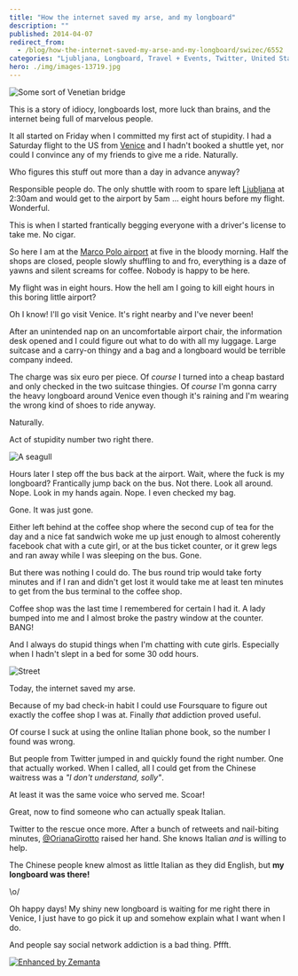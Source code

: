 ```yaml
---
title: "How the internet saved my arse, and my longboard"
description: ""
published: 2014-04-07
redirect_from:
  - /blog/how-the-internet-saved-my-arse-and-my-longboard/swizec/6552
categories: "Ljubljana, Longboard, Travel + Events, Twitter, United States, Venice"
hero: ./img/images-13719.jpg
---
```


![Some sort of Venetian bridge](./img/Some-sort-of-Venetian-bridgec18436.jpeg "Some sort of Venetian bridge")

This is a story of idiocy, longboards lost, more luck than brains, and the internet being full of marvelous people.

It all started on Friday when I committed my first act of stupidity. I had a Saturday flight to the US from [Venice](http://whc.unesco.org/en/list/394 "Venice and its Lagoon") and I hadn't booked a shuttle yet, nor could I convince any of my friends to give me a ride. Naturally.

Who figures this stuff out more than a day in advance anyway?

Responsible people do. The only shuttle with room to spare left [Ljubljana](<http://maps.google.com/maps?ll=46.0555555556,14.5083333333&spn=0.1,0.1&q=46.0555555556,14.5083333333 (Ljubljana)&t=h> "Ljubljana") at 2:30am and would get to the airport by 5am ... eight hours before my flight. Wonderful.

This is when I started frantically begging everyone with a driver's license to take me. No cigar.

So here I am at the [Marco Polo airport](<http://maps.google.com/maps?ll=45.5052777778,12.3519444444&spn=0.03,0.03&q=45.5052777778,12.3519444444 (Venice%20Marco%20Polo%20Airport)&t=h> "Venice Marco Polo Airport") at five in the bloody morning. Half the shops are closed, people slowly shuffling to and fro, everything is a daze of yawns and silent screams for coffee. Nobody is happy to be here.

My flight was in eight hours. How the hell am I going to kill eight hours in this boring little airport?

Oh I know! I'll go visit Venice. It's right nearby and I've never been!

After an unintended nap on an uncomfortable airport chair, the information desk opened and I could figure out what to do with all my luggage. Large suitcase and a carry-on thingy and a bag and a longboard would be terrible company indeed.

The charge was six euro per piece. Of _course_ I turned into a cheap bastard and only checked in the two suitcase thingies. Of _course_ I'm gonna carry the heavy longboard around Venice even though it's raining and I'm wearing the wrong kind of shoes to ride anyway.

Naturally.

Act of stupidity number two right there.

![A seagull](./img/images-13719.jpg "A seagull")

Hours later I step off the bus back at the airport. Wait, where the fuck is my longboard? Frantically jump back on the bus. Not there. Look all around. Nope. Look in my hands again. Nope. I even checked my bag.

Gone. It was just gone.

Either left behind at the coffee shop where the second cup of tea for the day and a nice fat sandwich woke me up just enough to almost coherently facebook chat with a cute girl, or at the bus ticket counter, or it grew legs and ran away while I was sleeping on the bus. Gone.

But there was nothing I could do. The bus round trip would take forty minutes and if I ran and didn't get lost it would take me at least ten minutes to get from the bus terminal to the coffee shop.

Coffee shop was the last time I remembered for certain I had it. A lady bumped into me and I almost broke the pastry window at the counter. BANG!

And I always do stupid things when I'm chatting with cute girls. Especially when I hadn't slept in a bed for some 30 odd hours.

![Street](./img/Street9j3dd3.jpeg "Street")

Today, the internet saved my arse.

Because of my bad check-in habit I could use Foursquare to figure out exactly the coffee shop I was at. Finally _that_ addiction proved useful.

Of course I suck at using the online Italian phone book, so the number I found was wrong.

But people from Twitter jumped in and quickly found the right number. One that actually worked. When I called, all I could get from the Chinese waitress was a _"I don't understand, solly"_.

At least it was the same voice who served me. Scoar!

Great, now to find someone who can actually speak Italian.

Twitter to the rescue once more. After a bunch of retweets and nail-biting minutes, [@OrianaGirotto](http://twitter.com/orianagirotto) raised her hand. She knows Italian _and_ is willing to help.

The Chinese people knew almost as little Italian as they did English, but **my longboard was there!**

\\o/

Oh happy days! My shiny new longboard is waiting for me right there in Venice, I just have to go pick it up and somehow explain what I want when I do.

And people say social network addiction is a bad thing. Pffft.

[![Enhanced by Zemanta](https://img.zemanta.com/zemified_e.png?x-id=7b78b7c3-0ff3-4fe3-b6fc-7fe7c6fedc8d)](http://www.zemanta.com/?px "Enhanced by Zemanta")
